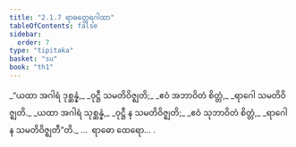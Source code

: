 ```yaml
---
title: "2.1.7 ရာဓတ္ထေရဂါထာ"
tableOfContents: false
sidebar:
  order: 7
type: "tipitaka"
basket: "su"
book: "th1"
---
```



<DynamicBreadcrumb />

<Division number="133" book="th1" e="ch" v="19" p="248">

<Paragraph number="292" type="verses" book="th1">
_“ယထာ အဂါရံ ဒုစ္ဆန္နံ,_  
_ဝုဋ္ဌီ သမတိဝိဇ္ဈတိ;_  
_ဧဝံ အဘာဝိတံ စိတ္တံ,_  
_ရာဂေါ သမတိဝိဇ္ဈတိ._  

</Paragraph>

</Division>
<Division number="134" book="th1" e="ch" v="19" p="248">

<Paragraph number="293" type="verses" book="th1">
_ယထာ အဂါရံ သုစ္ဆန္နံ,_  
_ဝုဋ္ဌီ န သမတိဝိဇ္ဈတိ;_  
_ဧဝံ သုဘာဝိတံ စိတ္တံ,_  
_ရာဂေါ န သမတိဝိဇ္ဈတီ”တိ._  


</Paragraph>
</Division>

<Paragraph number="294" type="center" book="th1">
…  ရာဓော ထေရော… .
</Paragraph>